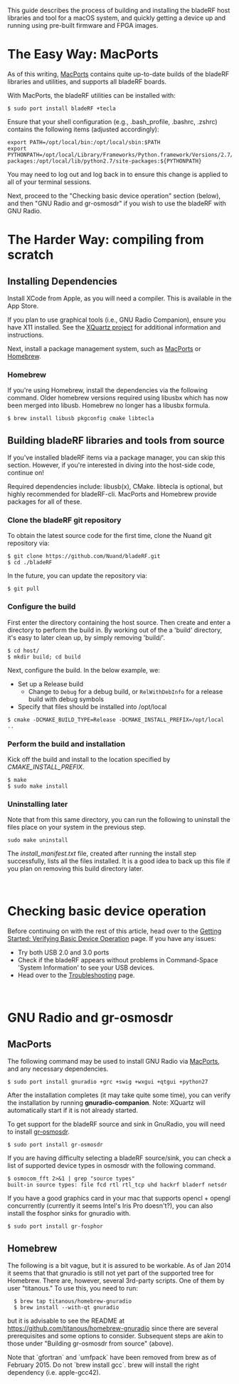 This guide describes the process of building and installing the bladeRF host libraries and tool for a macOS system, and quickly getting a device up and running using pre-built firmware and FPGA images.

= The Easy Way: MacPorts =

As of this writing, [http://www.macports.org/ MacPorts] contains quite up-to-date builds of the bladeRF libraries and utilities, and supports all bladeRF boards.

With MacPorts, the bladeRF utilities can be installed with:

<pre>$ sudo port install bladeRF +tecla</pre>

Ensure that your shell configuration (e.g., .bash_profile, .bashrc, .zshrc) contains the following items (adjusted accordingly):
<pre>
export PATH=/opt/local/bin:/opt/local/sbin:$PATH
export PYTHONPATH=/opt/local/Library/Frameworks/Python.framework/Versions/2.7/lib/python2.7/site-packages:/opt/local/lib/python2.7/site-packages:${PYTHONPATH}
</pre>

You may need to log out and log back in to ensure this change is applied to all of your terminal sessions.

Next, proceed to the "Checking basic device operation" section (below), and then "GNU Radio and gr-osmosdr" if you wish to use the bladeRF with GNU Radio.

= The Harder Way: compiling from scratch =

== Installing Dependencies ==

Install XCode from Apple, as you will need a compiler. This is available in the App Store.

If you plan to use graphical tools (i.e., GNU Radio Companion), ensure you have X11 installed. See the [http://xquartz.macosforge.org/landing/ XQuartz project] for additional information and instructions.

Next, install a package management system, such as [http://www.macports.org/ MacPorts] or [http://brew.sh/ Homebrew].

=== Homebrew ===

If you're using Homebrew, install the dependencies via the following command. Older homebrew versions required using libusbx which has now been merged into libusb. Homebrew no longer has a libusbx formula.

<pre>$ brew install libusb pkgconfig cmake libtecla</pre>

== Building bladeRF libraries and tools from source ==

If you've installed bladeRF items via a package manager, you can skip this section.  However, if you're interested in diving into the host-side code, continue on!

Required dependencies include: libusb(x), CMake.  libtecla is optional, but highly recommended for bladeRF-cli.  MacPorts and Homebrew provide packages for all of these. 

=== Clone the bladeRF git repository ===

To obtain the latest source code for the first time, clone the Nuand git repository via:
<pre>
$ git clone https://github.com/Nuand/bladeRF.git
$ cd ./bladeRF
</pre>

In the future, you can update the repository via:
<pre>
$ git pull
</pre>

=== Configure the build ===

First enter the directory containing the host source. Then create and enter a directory to perform the build in. By working out of the a 'build' directory, it's easy to later clean up, by simply removing 'build/'.

<pre>
$ cd host/
$ mkdir build; cd build
</pre>


Next, configure the build. In the below example, we:
* Set up a Release build
** Change to <code>Debug</code> for a debug build, or <code>RelWithDebInfo</code> for a release build with debug symbols
* Specify that files should be installed into /opt/local

<pre>
$ cmake -DCMAKE_BUILD_TYPE=Release -DCMAKE_INSTALL_PREFIX=/opt/local ..
</pre>

=== Perform the build and installation ===

Kick off the build and install to the location specified by ''CMAKE_INSTALL_PREFIX''.

<pre>
$ make
$ sudo make install
</pre>

=== Uninstalling later ===
Note that from this same directory, you can run the following to uninstall the files place on your system in the previous step. <pre>sudo make uninstall</pre> 

The ''install_manifest.txt'' file, created after running the install step successfully, lists all the files installed.  It is a good idea to back up this file if you plan on removing this build directory later.

<br>

= Checking basic device operation =

Before continuing on with the rest of this article, head over to the [[Getting Started: Verifying Basic Device Operation]] page. If you have any issues:
* Try both USB 2.0 and 3.0 ports
* Check if the bladeRF appears without problems in Command-Space 'System Information' to see your USB devices.
* Head over to the [[Troubleshooting]] page.

<br>

= GNU Radio and gr-osmosdr =

== MacPorts ==

The following command may be used to install GNU Radio via [https://trac.macports.org/browser/trunk/dports/science/gnuradio/Portfile MacPorts], and any necessary dependencies.

<pre>
$ sudo port install gnuradio +grc +swig +wxgui +qtgui +python27
</pre>

After the installation completes (it may take quite some time), you can verify the installation by running '''gnuradio-companion'''. Note: XQuartz will automatically start if it is not already started.

To get support for the bladeRF source and sink in GnuRadio, you will need to install [https://trac.macports.org/browser/trunk/dports/science/gr-osmosdr/Portfile gr-osmosdr]. 

<pre>
$ sudo port install gr-osmosdr
</pre>

If you are having difficulty selecting a bladeRF source/sink, you can check a list of supported device types in osmosdr with the following command.

<pre>
$ osmocom_fft 2>&1 | grep "source types"
built-in source types: file fcd rtl rtl_tcp uhd hackrf bladerf netsdr 
</pre>

If you have a good graphics card in your mac that supports opencl + opengl concurrently (currently it seems Intel's Iris Pro doesn't?), you can also install the fosphor sinks for gnuradio with.

<pre>
$ sudo port install gr-fosphor
</pre>

== Homebrew ==

The following is a bit vague, but it is assured to be workable.
As of Jan 2014 it seems that that gnuradio is still not yet part of the supported tree for Homebrew.
There are, however, several 3rd-party scripts.  One of them by user "titanous."
To use this, you need to run:
<pre>
  $ brew tap titanous/homebrew-gnuradio
  $ brew install --with-qt gnuradio
</pre>
but it is advisable to see the README at https://github.com/titanous/homebrew-gnuradio since
there are several prerequisites and some options to consider.
Subsequent steps are akin to those under "Building gr-osmosdr from source" (above).

Note that `gfortran` and `umfpack` have been removed from brew as of February 2015.  Do not `brew install gcc`.  brew will install the right dependency (i.e. apple-gcc42).